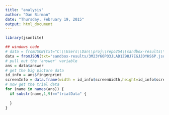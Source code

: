 ```yaml
---
title: "analysis"
author: "Dan Birman"
date: "Thursday, February 19, 2015"
output: html_document
---
```


```r
library(jsonlite)
```

```r
## windows code
# data = fromJSON(txt="C:\\Users\\Dan\\proj\\repo254\\sandbox-results\\3G5F9DBFOQ9HZU2KZMFGMUSGLGLVHS.json")
data = fromJSON(txt="sandbox-results/3M23Y66PO3JLAD1Z98J7EGJJDYHS6P.json")
# pull out the 'answer' variable
ans = data$answer
# get the big picture data
id_info = ans$fingerprint
screenInfo = data.frame(width = id_info$screenWidth,height=id_info$screenHeight,colors=id_info$colorDepth,browser=id_info$browser)
# now get the trial data
for (name in names(ans)) {
  if substr(name,1,9)=="trialData" {
  
  }
}
```


